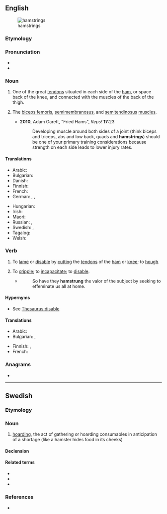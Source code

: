 ==English==
[[File:Hamstrings.gif|thumb|hamstrings]]

===Etymology===
{{affix|en|ham|string|id1=anatomy|gloss1=region back of the knee joint}}

===Pronunciation===
* {{IPA|en|/ˈhæmstɹɪŋ/}}
* {{audio|en|LL-Q1860 (eng)-Vealhurl-hamstring.wav ‎|Audio (UK)}}

===Noun===
{{en-noun}}

# {{lb|en|anatomy}} One of the great [[tendon]]s situated in each side of the [[ham]], or space back of the knee, and connected with the muscles of the back of the thigh.
# {{lb|en|informal}} The [[biceps femoris]], [[semimembranosus]], and [[semitendinosus]] [[muscles]].
#: {{syn|en|hams}}
#* '''2010''', Adam Garett, "Fried Hams", ''Reps!'' '''17''':23
#*: Developing muscle around both sides of a joint (think biceps and triceps, abs and low back, quads and '''hamstrings''') should be one of your primary training considerations because strength on each side leads to lower injury rates.

====Translations====
{{trans-top|great tendon}}
* Arabic: {{t|ar|وَتَر اَلْمَأْبَض|m}}
* Bulgarian: {{t|bg|колянно сухожилие|n}}
* Danish: {{t+|da|hase}}
* Finnish: {{t+|fi|kinnerjänne}}
* French: {{t+|fr|ischio-jambier|m}}
* German: {{t|de|Hüftgelenkextensoren|m-p}}, {{t|de|ischiocrurale Muskulatur|f}}, {{t|de|rückseitige Oberschenkelmuskulatur|f}}
{{trans-mid}}
* Hungarian: {{t|hu|térdín}}
* Irish: {{t|ga|teannán ioscaide|m}}
* Maori: {{t|mi|iohere kātete}}
* Russian: {{t|ru|подколе́нное сухожи́лие|n}}, {{qualifier|colloquial}} {{t+|ru|поджи́лки|f-p}}
* Swedish: {{t|sv|knäsena|c}}, {{t|sv|hassena|c}}
* Tagalog: {{t|tl|litid sa alakalakan}}
* Welsh: {{t|cy|llinyn y gar|m}}
{{trans-bottom}}

{{trans-see|biceps femoris}}

===Verb===
{{en-verb|hamstrings|hamstringing|hamstrung|past2=hamstringed}}

# {{lb|en|transitive}} To [[lame]] or [[disable]] by [[cut]]ting the [[tendon]]s of the [[ham]] or [[knee]]; to [[hough]].
#: {{syn|en|hock|hough|hox}}
# {{lb|en|transitive|figurative}} To [[cripple]]; to [[incapacitate]]; to [[disable]]. {{defdate|from 1640s}}
#: {{syn|en|cripple|incapacitate|disable}}
#* {{rfdatek|en|John Milton}}
#*: So have they '''hamstrung''' the valor of the subject by seeking to effeminate us all at home.

====Hypernyms====
* See [[Thesaurus:disable]]

====Translations====
{{trans-top|to disable}}
* Arabic: {{t|ar|عَقَرَ}}
* Bulgarian: {{t+|bg|осакатявам}}, {{t+|bg|контузвам}}
{{trans-mid}}
* Finnish: {{t+|fi|lamaannuttaa}}, {{t|fi|rampauttaa}}
* French: {{t+|fr|paralyser}}
{{trans-bottom}}

===Anagrams===
* {{anagrams|en|a=aghimnrst|Stringham}}

----

==Swedish==

===Etymology===
{{suffix|sv|hamstra|ing}}

===Noun===
{{sv-noun|c}}

# [[hoarding]], the act of gathering or hoarding consumables in anticipation of a shortage (like a hamster hides food in its cheeks)

====Declension====
{{sv-noun-unc-irreg-c|2=hamstringen}}

====Related terms====
* {{l|sv|hamster}}
* {{l|sv|hamstrare}}
* {{l|sv|hamstringsvåg}}

===References===
* {{R:svenska.se|saol}}